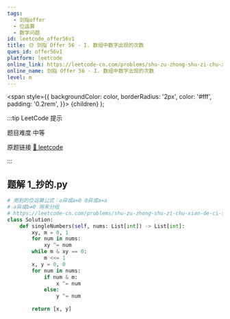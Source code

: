 ```yaml
---
tags:
  - 剑指offer
  - 位运算
  - 数学问题
id: leetcode_offer56v1
title: 🟡 剑指 Offer 56 - I. 数组中数字出现的次数
ques_id: offer56v1
platform: leetcode
online_link: https://leetcode-cn.com/problems/shu-zu-zhong-shu-zi-chu-xian-de-ci-shu-lcof/
online_name: 剑指 Offer 56 - I. 数组中数字出现的次数
level: m
---
```


  <span
    style={{
      backgroundColor: color,
      borderRadius: '2px',
      color: '#fff',
      padding: '0.2rem',
    }}>
    {children}
  </span>
);

:::tip LeetCode 提示

题目难度 <Highlight color="#ffc01e">中等</Highlight>

原题链接 [🔗 leetcode](https://leetcode-cn.com/problems/shu-zu-zhong-shu-zi-chu-xian-de-ci-shu-lcof/)

:::



## 题解 1_抄的.py

```py
# 用到的位运算公式：a异或a=0 0异或a=a 
# a异或b≠0 用来分组
# https://leetcode-cn.com/problems/shu-zu-zhong-shu-zi-chu-xian-de-ci-shu-lcof/solution/jian-zhi-offer-56-i-shu-zu-zhong-shu-zi-tykom/
class Solution:
    def singleNumbers(self, nums: List[int]) -> List[int]:
        xy, m = 0, 1
        for num in nums:
            xy ^= num
        while m & xy == 0:
            m <<= 1
        x, y = 0, 0
        for num in nums:
            if num & m:
                x ^= num
            else:
                y ^= num
        
        return [x, y]
```


